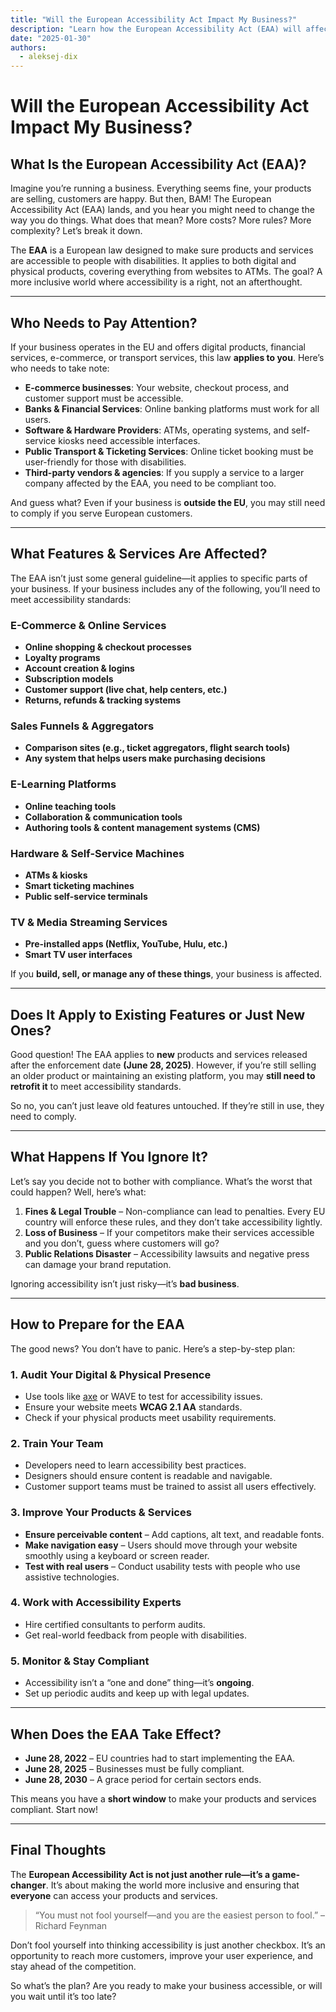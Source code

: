 ```yaml
---
title: "Will the European Accessibility Act Impact My Business?"
description: "Learn how the European Accessibility Act (EAA) will affect your business, compliance requirements, and steps to ensure accessibility."
date: "2025-01-30"
authors:
  - aleksej-dix
---
```


# Will the European Accessibility Act Impact My Business?

## What Is the European Accessibility Act (EAA)?

Imagine you’re running a business. Everything seems fine, your products are selling, customers are happy. But then, BAM! The European Accessibility Act (EAA) lands, and you hear you might need to change the way you do things. What does that mean? More costs? More rules? More complexity? Let’s break it down.

The **EAA** is a European law designed to make sure products and services are accessible to people with disabilities. It applies to both digital and physical products, covering everything from websites to ATMs. The goal? A more inclusive world where accessibility is a right, not an afterthought.

---

## Who Needs to Pay Attention?

If your business operates in the EU and offers digital products, financial services, e-commerce, or transport services, this law **applies to you**. Here’s who needs to take note:

- **E-commerce businesses**: Your website, checkout process, and customer support must be accessible.
- **Banks & Financial Services**: Online banking platforms must work for all users.
- **Software & Hardware Providers**: ATMs, operating systems, and self-service kiosks need accessible interfaces.
- **Public Transport & Ticketing Services**: Online ticket booking must be user-friendly for those with disabilities.
- **Third-party vendors & agencies**: If you supply a service to a larger company affected by the EAA, you need to be compliant too.

And guess what? Even if your business is **outside the EU**, you may still need to comply if you serve European customers.

---

## What Features & Services Are Affected?

The EAA isn’t just some general guideline—it applies to specific parts of your business. If your business includes any of the following, you’ll need to meet accessibility standards:

### **E-Commerce & Online Services**
- **Online shopping & checkout processes**
- **Loyalty programs**
- **Account creation & logins**
- **Subscription models**
- **Customer support (live chat, help centers, etc.)**
- **Returns, refunds & tracking systems**

### **Sales Funnels & Aggregators**
- **Comparison sites (e.g., ticket aggregators, flight search tools)**
- **Any system that helps users make purchasing decisions**

### **E-Learning Platforms**
- **Online teaching tools**
- **Collaboration & communication tools**
- **Authoring tools & content management systems (CMS)**

### **Hardware & Self-Service Machines**
- **ATMs & kiosks**
- **Smart ticketing machines**
- **Public self-service terminals**

### **TV & Media Streaming Services**
- **Pre-installed apps (Netflix, YouTube, Hulu, etc.)**
- **Smart TV user interfaces**

If you **build, sell, or manage any of these things**, your business is affected.

---

## Does It Apply to Existing Features or Just New Ones?

Good question! The EAA applies to **new** products and services released after the enforcement date **(June 28, 2025)**. However, if you’re still selling an older product or maintaining an existing platform, you may **still need to retrofit it** to meet accessibility standards.

So no, you can’t just leave old features untouched. If they’re still in use, they need to comply.

---

## What Happens If You Ignore It?

Let’s say you decide not to bother with compliance. What’s the worst that could happen? Well, here’s what:

1. **Fines & Legal Trouble** – Non-compliance can lead to penalties. Every EU country will enforce these rules, and they don’t take accessibility lightly.
2. **Loss of Business** – If your competitors make their services accessible and you don’t, guess where customers will go?
3. **Public Relations Disaster** – Accessibility lawsuits and negative press can damage your brand reputation.

Ignoring accessibility isn’t just risky—it’s **bad business**.

---

## How to Prepare for the EAA

The good news? You don’t have to panic. Here’s a step-by-step plan:

### **1. Audit Your Digital & Physical Presence**
- Use tools like [axe](https://www.deque.com/axe/) or WAVE to test for accessibility issues.
- Ensure your website meets **WCAG 2.1 AA** standards.
- Check if your physical products meet usability requirements.

### **2. Train Your Team**
- Developers need to learn accessibility best practices.
- Designers should ensure content is readable and navigable.
- Customer support teams must be trained to assist all users effectively.

### **3. Improve Your Products & Services**
- **Ensure perceivable content** – Add captions, alt text, and readable fonts.
- **Make navigation easy** – Users should move through your website smoothly using a keyboard or screen reader.
- **Test with real users** – Conduct usability tests with people who use assistive technologies.

### **4. Work with Accessibility Experts**
- Hire certified consultants to perform audits.
- Get real-world feedback from people with disabilities.

### **5. Monitor & Stay Compliant**
- Accessibility isn’t a “one and done” thing—it’s **ongoing**.
- Set up periodic audits and keep up with legal updates.

---

## When Does the EAA Take Effect?

- **June 28, 2022** – EU countries had to start implementing the EAA.
- **June 28, 2025** – Businesses must be fully compliant.
- **June 28, 2030** – A grace period for certain sectors ends.

This means you have a **short window** to make your products and services compliant. Start now!

---

## Final Thoughts

The **European Accessibility Act is not just another rule—it’s a game-changer**. It’s about making the world more inclusive and ensuring that **everyone** can access your products and services.

> “You must not fool yourself—and you are the easiest person to fool.” – Richard Feynman

Don’t fool yourself into thinking accessibility is just another checkbox. It’s an opportunity to reach more customers, improve your user experience, and stay ahead of the competition.

So what’s the plan? Are you ready to make your business accessible, or will you wait until it’s too late?
